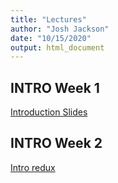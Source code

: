 ```yaml
---
title: "Lectures"
author: "Josh Jackson"
date: "10/15/2020"
output: html_document
---
```



## INTRO Week 1
[Introduction Slides](/Lectures/week1.html)

## INTRO Week 2
[Intro redux](/Lectures/week-2.html)
